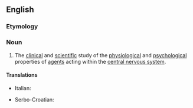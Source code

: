 ==English==

===Etymology===
{{prefix|en|neuro|psychopharmacology}}

===Noun===
{{wikipedia}}
{{en-noun|-}}

# {{lb|en|science}} The [[clinical]] and [[scientific]] study of the [[physiological]] and [[psychological]] properties of [[agent]]s acting within the [[central nervous system]].

====Translations====
{{trans-top|neuropsychopharmacology}}
* Italian: {{t|it|neuropsicofarmacologia|f}}
{{trans-mid}}
* Serbo-Croatian: {{t|sh|neuropsihofarmakologija|f}}
{{trans-bottom}}